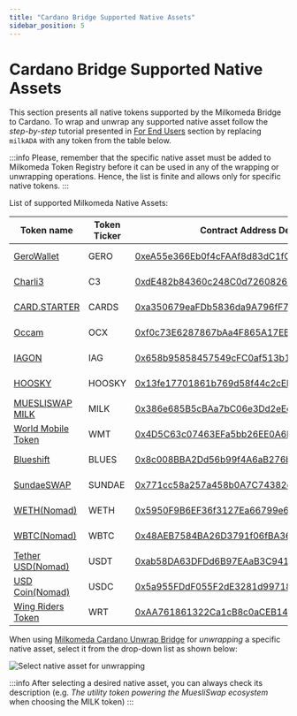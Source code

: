 ```yaml
---
title: "Cardano Bridge Supported Native Assets"
sidebar_position: 5
---
```



# Cardano Bridge Supported Native Assets

This section presents all native tokens supported by the Milkomeda Bridge to Cardano. To wrap and unwrap any supported native asset follow the _step-by-step_ tutorial presented in [For End Users](./) section by replacing `milkADA` with any token from the table below.

:::info
Please, remember that the specific native asset must be added to Milkomeda Token Registry before it can be used in any of the wrapping or unwrapping operations. Hence, the list is finite and allows only for specific native tokens.
:::

List of supported Milkomeda Native Assets:

| Token name                                          | Token Ticker | Contract Address Details                                                                                                                                            | Token Type |
| --------------------------------------------------- | ------------ | ------------------------------------------------------------------------------------------------------------------------------------------------------------------- | ---------- |
| [GeroWallet](https://gerowallet.io/)                | GERO         | [0xeA55e366Eb0f4cFAAf8d83dC1fC7286F11b5b1cb](https://explorer-mainnet-cardano-evm.c1.milkomeda.com/address/0xeA55e366Eb0f4cFAAf8d83dC1fC7286F11b5b1cb/transactions) | ERC-20     |
| [Charli3](https://charli3.io/)                      | C3           | [0xdE482b84360c248C0d7260826a8B06a5A837235d](https://explorer-mainnet-cardano-evm.c1.milkomeda.com/address/0xdE482b84360c248C0d7260826a8B06a5A837235d/transactions) | ERC-20     |
| [CARD.STARTER](https://www.cardstarter.io/)         | CARDS        | [0xa350679eaFDb5836da9A796fF721a1fd8415c75F](https://explorer-mainnet-cardano-evm.c1.milkomeda.com/address/0xa350679eaFDb5836da9A796fF721a1fd8415c75F/transactions) | ERC-20     |
| [Occam](https://occam.fi/)                          | OCX          | [0xf0c73E6287867bAa4F865A17EE711ec989c78AC0](https://explorer-mainnet-cardano-evm.c1.milkomeda.com/address/0xf0c73E6287867bAa4F865A17EE711ec989c78AC0/transactions) | ERC-20     |
| [IAGON](https://iagon.com/)                         | IAG          | [0x658b95858457549cFC0af513b1b902aB0F6E6946](https://explorer-mainnet-cardano-evm.c1.milkomeda.com/address/0x658b95858457549cFC0af513b1b902aB0F6E6946/transactions) | ERC-20     |
| [HOOSKY](https://hosky.io/)                         | HOOSKY       | [0x13fe17701861b769d58f44c2cEBd918886d3D205](https://explorer-mainnet-cardano-evm.c1.milkomeda.com/address/0x13fe17701861b769d58f44c2cEBd918886d3D205/transactions) | ERC-20     |
| [MUESLISWAP MILK](https://muesliswap.com/)          | MILK         | [0x386e685B5cBAa7bC06e3Dd2eEcDC56105076e4Fa](https://explorer-mainnet-cardano-evm.c1.milkomeda.com/address/0x386e685B5cBAa7bC06e3Dd2eEcDC56105076e4Fa/transactions) | ERC-20     |
| [World Mobile Token](https://worldmobiletoken.com/) | WMT          | [0x4D5C63c07463EFa5bb26EE0A6D8C39dd0e3DaBD9](https://explorer-mainnet-cardano-evm.c1.milkomeda.com/address/0x4D5C63c07463EFa5bb26EE0A6D8C39dd0e3DaBD9/transactions) | ERC-20     |
| [Blueshift](https://blueshift.fi/)                  | BLUES        | [0x8c008BBA2Dd56b99f4A6aB276bE3a478cB075F0C](https://explorer-mainnet-cardano-evm.c1.milkomeda.com/address/0x8c008BBA2Dd56b99f4A6aB276bE3a478cB075F0C/transactions) | ERC-20     |
| [SundaeSWAP](https://sundaeswap.finance/)           | SUNDAE       | [0x771cc58a257a458b0A7C74382eA1C4EF856B80a8](https://explorer-mainnet-cardano-evm.c1.milkomeda.com/address/0x771cc58a257a458b0A7C74382eA1C4EF856B80a8/transactions) | ERC-20     |
| [WETH(Nomad)](https://app.nomad.xyz/)               | WETH         | [0x5950F9B6EF36f3127Ea66799e64D0ea1f5fdb9D1](https://explorer-mainnet-cardano-evm.c1.milkomeda.com/address/0x5950F9B6EF36f3127Ea66799e64D0ea1f5fdb9D1/transactions) | ERC-20     |
| [WBTC(Nomad)](https://app.nomad.xyz/)               | WBTC         | [0x48AEB7584BA26D3791f06fBA360dB435B3d7A174](https://explorer-mainnet-cardano-evm.c1.milkomeda.com/address/0x48AEB7584BA26D3791f06fBA360dB435B3d7A174/transactions) | ERC-20     |
| [Tether USD(Nomad)](https://app.nomad.xyz/)         | USDT         | [0xab58DA63DFDd6B97EAaB3C94165Ef6f43d951fb2](https://explorer-mainnet-cardano-evm.c1.milkomeda.com/address/0xab58DA63DFDd6B97EAaB3C94165Ef6f43d951fb2/transactions) | ERC-20     |
| [USD Coin(Nomad)](https://app.nomad.xyz/)           | USDC         | [0x5a955FDdF055F2dE3281d99718f5f1531744B102](https://explorer-mainnet-cardano-evm.c1.milkomeda.com/address/0x5a955FDdF055F2dE3281d99718f5f1531744B102/transactions) | ERC-20     |
| [Wing Riders Token](https://www.wingriders.com/)    | WRT          | [0xAA761861322Ca1cB8c0aCEB1471B3B5AF81de5A6](https://explorer-mainnet-cardano-evm.c1.milkomeda.com/address/0xAA761861322Ca1cB8c0aCEB1471B3B5AF81de5A6/transactions) | ERC-20     |

When using [Milkomeda Cardano Unwrap Bridge](https://cardano-bridge.milkomeda.com/bridge) for _unwrapping_ a specific native asset, select it from the drop-down list as shown below:

<img className="img-full" src={nativeAssetUnwrapping} alt="Select native asset for unwrapping" />

:::info
After selecting a desired native asset, you can always check its description (e.g. _The utility token powering the
MuesliSwap ecosystem_ when choosing the MILK token)
:::
